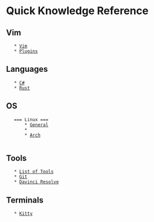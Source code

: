 = Quick Knowledge Reference =

== Vim ==
    * [[Vim/Vim|Vim]]
    * [[Vim/Plugins|Plugins]]

== Languages ==
    * [[Languages/C-Sharp|C#]]
    * [[Languages/Rust|Rust]]

== OS ==
    === Linux ===
        * [[OS/Linux/Linux|General]]
        * {{https://github.com/lucas-miranda/linux-customization|Customization}}
        * [[OS/Linux/Arch|Arch]]
    
== Tools ==
    * [[Tools/List|List of Tools]]
    * [[Tools/Git|Git]]
    * [[Tools/Davinci Resolve|Davinci Resolve]]

== Terminals ==
    * [[Terminals/Kitty|Kitty]]
